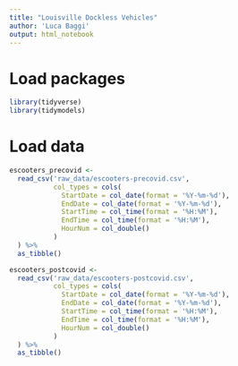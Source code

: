 ```yaml
---
title: "Louisville Dockless Vehicles"
author: 'Luca Baggi'
output: html_notebook
---
```


# Load packages

```r
library(tidyverse)
library(tidymodels)
```

# Load data

```r
escooters_precovid <-
  read_csv('raw_data/escooters-precovid.csv',
           col_types = cols(
             StartDate = col_date(format = '%Y-%m-%d'),
             EndDate = col_date(format = '%Y-%m-%d'),
             StartTime = col_time(format = '%H:%M'),
             EndTime = col_time(format = '%H:%M'),
             HourNum = col_double()
           )
  ) %>%
  as_tibble()

escooters_postcovid <-
  read_csv('raw_data/escooters-postcovid.csv',
           col_types = cols(
             StartDate = col_date(format = '%Y-%m-%d'),
             EndDate = col_date(format = '%Y-%m-%d'),
             StartTime = col_time(format = '%H:%M'),
             EndTime = col_time(format = '%H:%M'),
             HourNum = col_double()
           )
  ) %>%
  as_tibble()
```
